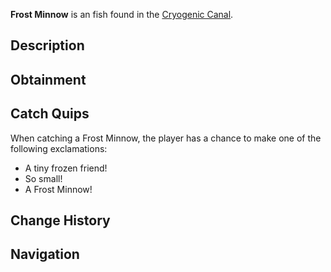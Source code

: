 {{FishInfobox
|image          = Frost Minnow.png
|rarity         = Uncommon
|sea            = First Sea
|location       = [[Cryogenic Canal]]
|sublocation    = 
|sources        = Fishing Rod
|radar_location = 
|xp             = 85
|weather        = 
|time           = Day
|season         = Winter
|bait           = Worm
|base_weight    = 1.6
|base_value     = 150
|weight_range   = 0.8
|base_chance    = 65
|base_resil     = 70
}}
'''Frost Minnow''' is an {{Rarity|Uncommon}} fish found in the [[Cryogenic Canal]].

== Description ==
{{Description|A tiny, silver fish with faint ice-like patterns on its scales.|Bestiary Entry}}

== Obtainment ==
{{Description|Found in the shallow waters of Cryogenic Canal.|Bestiary Hint}}
{{Fish Availability|
Cryogenic Canal
|top_rods      = 
Trident Rod\196172.18\21608.89;
Leviathan's Fang Rod\195256.75\29673.74;
Free Spirit Rod\192111.49\21555.06;
Azure Of Lagoon\189646.13\21118.84;
No-Life Rod\187077.94\30687.01;
Training Rod\168518.52\42504.9;
Flimsy Rod\121895.8\24489.5;
Resourceful Rod\166071.09\21001.32;
Nocturnal Rod\125964.49\91900.59;
Firefly Rod\170340\39331.73;
Seraphic Rod\164280.92\30450.01;
Verdant Shear Rod\176034.71\25972.83;
Blazebringer Rod\174717.55\24495.35;
Zeus Rod\173471.9\25956.3;
Depthseeker Rod\172207.77\23772.25;
Challenger's Rod\171991.08\27892.42;
Avalanche Rod\169876.6\21313.62;
Volcanic Rod\169390.79\19698.03;
Rod Of The Depths\162590.48\25260.59;
Rod Of The Forgotten Fang\161554.06\27807.65;
Rod Of The Exalted One\154073.04\23726.88;
Ethereal Prism Rod\152104.69\0;
Astralhook Rod\150161.01\0;
Steady Rod\79637.09\10836.29
|recommended   = Trident Rod
}}

== Catch Quips ==
When catching a Frost Minnow, the player has a chance to make one of the following exclamations:
* A tiny frozen friend!
* So small!
* A Frost Minnow!

== Change History ==
{{Change History|{{subst:Current Version}}}}

== Navigation ==
{{Fish Navbox|Cryogenic Canal}}